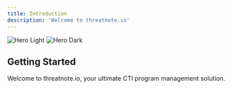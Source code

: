```yaml
---
title: Introduction
description: 'Welcome to threatnote.io'
---
```


<img
  className="block dark:hidden"
  src="https://i.imgur.com/VwkrozQ.png"
  alt="Hero Light"
/>
<img
  className="hidden dark:block"
  src="https://i.imgur.com/aIVI6e2.png"
  alt="Hero Dark"
/>

## Getting Started

Welcome to threatnote.io, your ultimate CTI program management solution.

